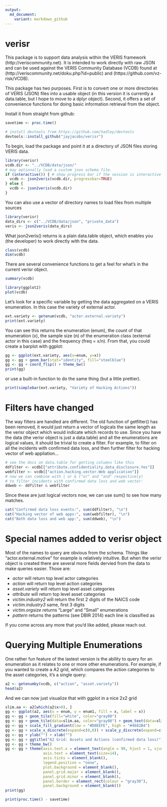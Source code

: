```yaml
---
output: 
  md_document:
    variant: markdown_github
---
```


verisr
========================================================

This package is to support data analysis within the VERIS framework (http://veriscommunity.net).  It is intended to work directly with raw JSON and can be used against the VERIS Community Database (VCDB) found at (http://veriscommunity.net/doku.php?id=public) and (https://github.com/vz-risk/VCDB).

This package has two purposes.  First is to convert one or more directories of VERIS (JSON) files into a usable object (in this version it is currently a data.table, but I hope to move to a dplyr object).  Second, it offers a set of convenience functions for doing basic information retrieval from the object.

Install it from straight from github:
```r
savetime <- proc.time()
```

```r
# install devtools from https://github.com/hadley/devtools
devtools::install_github("jayjacobs/verisr")
```

To begin, load the package and point it at a directory of JSON files storing VERIS data.

```r
library(verisr)
vcdb.dir <- "../VCDB/data/json/"
# may optionally load a custom json schema file.
if (interactive()) { # show progress bar if the session is interactive
  vcdb <- json2veris(vcdb.dir, progressbar=TRUE)
} else {
  vcdb <- json2veris(vcdb.dir)  
}
```

You can also use a vector of directory names to load files from multiple sources
```r
library(verisr)
data_dirs <- c("../VCDB/data/json", "private_data")
veris <- json2veris(data_dirs)
```

What json2veris() returns is a plain data.table object, which enables you (the developer) to work directly with the data.

```r
class(vcdb)
dim(vcdb)
```

There are several convenience functions to get a feel for what's in the current verisr object.

```r
summary(vcdb)
```

```r
library(ggplot2)
plot(vcdb)
```

Let's look for a specific variable by getting the data aggregated on a VERIS enumeration. In this case the variety of external actor.

```r
ext.variety <- getenum(vcdb, "actor.external.variety")
print(ext.variety)
```

You can see this returns the enumeration (enum), the count of that enumeration (x), the sample size (n) of the enumeration class (external actor in this case) and the frequency (freq = x/n).  From that, you could create a barplot with ggplot:

```r
gg <- ggplot(ext.variety, aes(x=enum, y=x))
gg <- gg + geom_bar(stat="identity", fill="steelblue")
gg <- gg + coord_flip() + theme_bw()
print(gg)
```

or use a built-in function to do the same thing (but a little prettier).

```r
print(simplebar(ext.variety, "Variety of Hacking Actions"))
```


# Filters have changed

The way filters are handled are different.  The old function of getfilter() has been removed, it would just return a vector of logicals the same length as the verisr object which would indicate which records to use.
Since you have the data (the verisr object is just a data.table) and all the enumerations are logical values, it should be trivial to create a filter.  For example, to filter on all the incidents with confirmed data loss, and then further filter for hacking vector of web appliation...

```r
# see the docs on data.table for getting columns like this
ddfilter <- vcdb[["attribute.confidentiality.data_disclosure.Yes"]]
webfilter <- vcdb[["action.hacking.vector.Web application"]]
# now we can combine with | or & ("or" and "and" respectively)
# to filter incidents with confirmed data loss and web vector:
ddweb <- ddfilter & webfilter
```

Since these are just logical vectors now, we can use sum() to see how many matches.

```r
cat("Confirmed data loss events:", sum(ddfilter), "\n")
cat("Hacking vector of web apps:", sum(webfilter), "\n")
cat("Both data loss and web app:", sum(ddweb), "\n")
```

# Special names added to verisr object

Most of the names to query are obvious from the schema.  Things like "actor.external.motive" for example is relatively intuitive.  But when the verisr object is created there are several more fields dervied from the data to make queries easier.  Those are:

* *actor* will return top level actor categories
* *action* will return top level action categories
* *asset.variety* will return top level asset categories
* *attribute* will return top level asset categories
* *victim.industry2* will return the first 2 digits of the NAICS code
* *victim.industry3* same, first 3 digits
* *victim.orgsize* returns "Large" and "Small" enumerations
* *pattern* returns the patterns (see DBIR 2014) each line is classified as

If you come across any more that you'd like added, please reach out.

# Querying Multiple Enumerations

One rather fun feature of the lastest version is the ability to query for an enumeration as it relates to one or more other enumerations.  For example, if you wanted to create a A2 grid, which compares the action categories to the asset categories, it's a single query:
```r
a2 <- getenumby(vcdb, c("action", "asset.variety"))
head(a2)
```

And we can now just visualize that with ggplot in a nice 2x2 grid


```r
slim.aa <- a2[which(a2$x>0), ]
gg <- ggplot(a2, aes(x = enum, y = enum1, fill = x, label = x))
gg <- gg + geom_tile(fill="white", color="gray80")
gg <- gg + geom_tile(data=slim.aa, color="gray80") + geom_text(data=slim.aa)
gg <- gg + scale_fill_gradient(low = "#D8EEFE", high = "#4682B4")
gg <- gg + scale_x_discrete(expand=c(0,0)) + scale_y_discrete(expand=c(0,0))
gg <- gg + ylab("") + xlab("")
gg <- gg + ggtitle("A2 Grid: Assets and Actions (confirmed data loss)")
gg <- gg + theme_bw()
gg <- gg + theme(axis.text.x = element_text(angle = 90, hjust = 1, vjust=0.5),
                 axis.text = element_text(size=14),
                 axis.ticks = element_blank(),
                 legend.position = "none",
                 plot.background = element_blank(),
                 panel.grid.major = element_blank(),
                 panel.grid.minor = element_blank(),
                 panel.border = element_rect(colour = "gray30"),
                 panel.background = element_blank())
print(gg)
```

```r
print(proc.time() - savetime)
```
